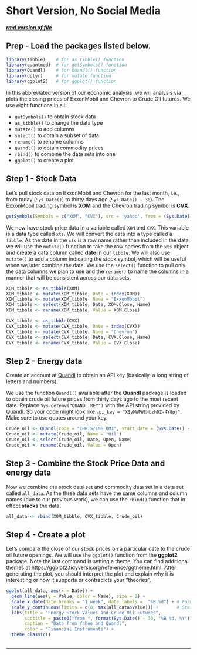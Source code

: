 # Short Version, No Social Media {#shortnm}

<h5>[rmd version of file](08-short-version.Rmd)</h5>

## Prep - Load the packages listed below. 

```r

library(tibble)    # for as_tibble() function
library(quantmod)  # for getSymbols() function
library(Quandl)    # for Quandl() function
library(dplyr)     # for mutate function
library(ggplot2)   # for ggplot() function

```

In this abbreviated version of our economic analysis, we will analysis via plots the closing prices of ExxonMobil and Chevron to Crude Oil futures. We use eight functions in all:

* `getSymbols()` to obtain stock data
* `as_tibble()` to change the data type
* `mutate()` to add columns
* `select()` to obtain a subset of data
* `rename()` to rename columns
* `Quandl()` to obtain commodity prices
* `rbind()` to combine the data sets into one
* `ggplot()` to create a plot

## Step 1 - Stock Data

Let's pull stock data on ExxonMobil and Chevron for the last month, i.e., from today (`Sys.Date()`) to thirty days ago (`Sys.Date() - 30`). The ExxonMobil trading symbol is **XOM** and the Chevron trading symbol is **CVX**.

```r

getSymbols(Symbols = c("XOM", "CVX"), src = 'yahoo', from = (Sys.Date() - 30), to = Sys.Date())

```

We now have stock price data in a variable called `XOM` and `CVX`. This variable is a data type called `xts`. We will convert the data into a type called a `tibble`. As the date in the `xts` is a row name rather than included in the data, we will use the `mutate()` function to take the row names from the `xts` object and create a data column called __date__ in our `tibble`. We will also use `mutate()` to add a column indicating the stock symbol, which will be useful when we later combine the data. We use the `select()` function to pull only the data columns we plan to use and the `rename()` to name the columns in a manner that will be consistent across our data sets.

```r

XOM_tibble <- as_tibble(XOM) 
XOM_tibble <- mutate(XOM_tibble, Date = index(XOM))
XOM_tibble <- mutate(XOM_tibble, Name = "ExxonMobil")
XOM_tibble <- select(XOM_tibble, Date, XOM.Close, Name)
XOM_tibble <- rename(XOM_tibble, Value = XOM.Close)

CVX_tibble <- as_tibble(CVX)
CVX_tibble <- mutate(CVX_tibble, Date = index(CVX))
CVX_tibble <- mutate(CVX_tibble, Name = "Chevron")
CVX_tibble <- select(CVX_tibble, Date, CVX.Close, Name)
CVX_tibble <- rename(CVX_tibble, Value = CVX.Close)

```

## Step 2 - Energy data

Create an account at [Quandl](https://www.quandl.com/sign-up) to obtain an API key (basically, a long string of letters and numbers). 

We use the function `Quandl()` available after the **Quandl** package is loaded to obtain crude oil future prices from thirty days ago to the most recent date. Replace `Sys.getenv("QUANDL_KEY")` with the API string provided by Quandl. So your code might look like `api_key = "XSyMWPWENLzhDZ-4Y8pj"`. Make sure to use quotes around your key. 

```r

Crude_oil <- Quandl(code = "CHRIS/CME_QM1", start_date = (Sys.Date() - 30), api_key = Sys.getenv("QUANDL_KEY"))
Crude_oil <- mutate(Crude_oil, Name = "Oil")
Crude_oil <- select(Crude_oil, Date, Open, Name)
Crude_oil <- rename(Crude_oil, Value = Open)

```

## Step 3 - Combine the Stock Price Data and energy data

Now we combine the stock data set and commodity data set in a data set called `all_data`. As the three data sets have the same columns and column names (due to our previous work), we can use the `rbind()` function that in effect __stacks__ the data. 

```r

all_data <- rbind(XOM_tibble, CVX_tibble, Crude_oil)

```

## Step 4 - Create a plot

Let's compare the close of our stock prices on a particular date to the crude oil future openings. We will use the `ggplot()` function from the **ggplot2** package. Note the last command is setting a theme. You can find additional themes at https://ggplot2.tidyverse.org/reference/ggtheme.html. After generating the plot, you should interpret the plot and explain why it is interesting or how it supports or contradicts your "theories".

```r

ggplot(all_data, aes(x = Date)) +
  geom_line(aes(y = Value, color = Name), size = 2) +
  scale_x_date(date_breaks = "1 week", date_labels =  "%B %d") + # Format x axis: Break each week, show full month and day
  scale_y_continuous(limits = c(0, max(all_data$Value))) +       # Start the y axis at 0 instead of minimum value
  labs(title = "Energy Stock Values and Crude Oil Futures",
       subtitle = paste0("from ", format(Sys.Date() - 30, "%B %d, %Y")), # dynamically include date in subtitle
       caption = "Data from Yahoo and Quandl",
       color = "Financial Instruments") +
  theme_classic()
  
```

<hr>

